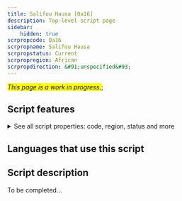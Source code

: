 ```yaml
---
title: Salifou Hausa [Qa16]
description: Top-level script page
sidebar:
    hidden: true
scrpropcode: Qa16
scrpropname: Salifou Hausa
scrpropstatus: Current
scrpropregion: African
scrpropdirection: &#91;unspecified&#93;
---
```


<span style='background-color:yellow'>_This page is a work in progress._</span>;


## Script features

<details>
<summary> See all script properties: code, region, status and more</summary>
<ScriptInfo />
</details>

## Languages that use this script

<WsList script='Qa16' wsMax='5' />

## Script description

To be completed...

